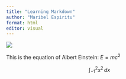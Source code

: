 ```yaml
---
title: "Learning Markdown"
author: "Maribel Espiritu"
format: html
editor: visual
---
```


![](lmpics.png)

This is the equation of Albert Einstein: $E=mc^{2}$

$$
\int_{-1}^{2} x^2 \,dx
$$
